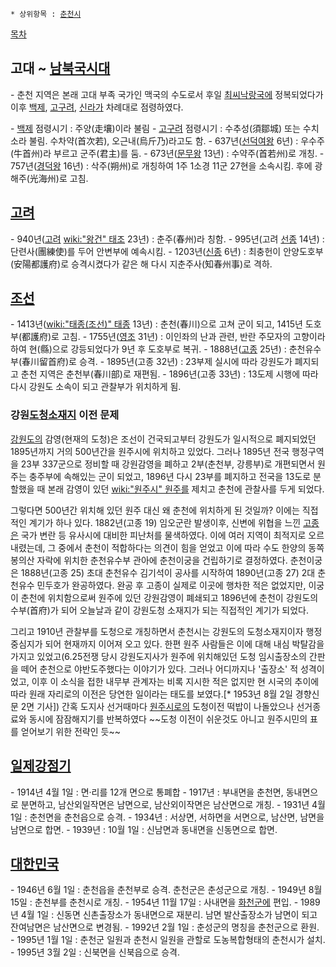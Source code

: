  * 상위항목 : [[춘천시]]

[[목차]]
== '''고대 ~ [[남북국시대]]''' ==
- 춘천 지역은 본래 고대 부족 국가인 맥국의 수도로서 후일 [[최씨낙랑국]]에 정복되었다가 이후 [[백제]], [[고구려]], [[신라]]가 차례대로 점령하였다.

- [[백제]] 점령시기 : 주양(走壤)이라 불림
- [[고구려]] 점령시기 : 수추성(須鄒城) 또는 수치소라 불림. 수차약(首次若), 오근내(烏斤乃)라고도 함.
- 637년([[선덕여왕]] 6년) : 우수주(牛首州)라 부르고 군주(君主)를 둠.
- 673년([[문무왕]] 13년) : 수약주(首若州)로 개칭. 
- 757년([[경덕왕]] 16년) : 삭주(朔州)로 개칭하여 1주 1소경 11군 27현을 소속시킴. 후에 광해주(光海州)로 고침.

== '''[[고려]]''' ==
- 940년([[고려]] [[wiki:"왕건" 태조]] 23년) : 춘주(春州)라 칭함.
- 995년(고려 [[선종]] 14년) : 단련사(團練使)를 두어 안변부에 예속시킴.
- 1203년([[신종]] 6년) : 최충헌이 안양도호부(安陽都護府)로 승격시켰다가 같은 해 다시 지춘주사(知春州事)로 격하. 

== '''[[조선]]''' ==
- 1413년([[wiki:"태종(조선)" 태종]] 13년) : 춘천(春川)으로 고쳐 군이 되고, 1415년 도호부(都護府)로 고침.
- 1755년([[영조]] 31년) : 이인좌의 난과 관련, 반란 주모자의 고향이라 하여 현(縣)으로 강등되었다가 9년 후 도호부로 복귀.
- 1888년([[고종(조선)|고종]] 25년) : 춘천유수부(春川留首府)로 승격.
- 1895년(고종 32년) : 23부제 실시에 따라 강원도가 폐지되고 춘천 지역은 춘천부(春川部)로 재편됨.
- 1896년(고종 33년) : 13도제 시행에 따라 다시 강원도 소속이 되고 관찰부가 위치하게 됨.

=== 강원[[도청]]소재지 이전 문제 ===
[[강원도]]의 감영(현재의 도청)은 조선이 건국되고부터 강원도가 일시적으로 폐지되었던 1895년까지 거의 500년간을 원주시에 위치하고 있었다. 그러나 1895년 전국 행정구역을 23부 337군으로 정비할 때 강원감영을 폐하고 2부(춘천부, 강릉부)로 개편되면서 원주는 충주부에 속해있는 군이 되었고, 1896년 다시 23부를 폐지하고 전국을 13도로 분할했을 때 본래 감영이 있던 [[wiki:"원주시" 원주]]를 제치고 춘천에 관찰사를 두게 되었다.

그렇다면 500년간 위치해 있던 원주 대신 왜 춘천에 위치하게 된 것일까? 이에는 직접적인 계기가 하나 있다. 1882년(고종 19) 임오군란 발생이후, 신변에 위협을 느낀 [[고종(조선)|고종]]은 국가 변란 등 유사시에 대비한 피난처를 물색하였다. 이에 여러 지역이 최적지로 오르내렸는데, 그 중에서 춘천이 적합하다는 의견이 힘을 얻었고 이에 따라 수도 한양의 동쪽 봉의산 자락에 위치한 춘천유수부 관아에 춘천이궁을 건립하기로 결정하였다. 춘천이궁은 1888년(고종 25) 초대 춘천유수 김기석이 공사를 시작하여 1890년(고종 27) 2대 춘천유수 민두호가 완공하였다. 완공 후 고종이 실제로 이곳에 행차한 적은 없었지만, 이궁이 춘천에 위치함으로써 원주에 있던 강원감영이 폐쇄되고 1896년에 춘천이 강원도의 수부(首府)가 되어 오늘날과 같이 강원도청 소재지가 되는 직접적인 계기가 되었다. 

그리고 1910년 관찰부를 도청으로 개칭하면서 춘천시는 강원도의 도청소재지이자 행정중심지가 되어 현재까지 이어져 오고 있다. 한편 원주 사람들은 이에 대해 내심 박탈감을 가지고 있었고(6.25전쟁 당시 강원도지사가 원주에 위치해있던 도청 임시출장소의 간판을 떼어 춘천으로 야반도주했다는 이야기가 있다. 그러나 어디까지나 '출장소' 적 성격이었고, 이후 이 소식을 접한 내무부 관계자는 비록 지시한 적은 없지만 현 시국의 추이에 따라 원래 자리로의 이전은 당연한 일이라는 태도를 보였다.[* 1953년 8월 2일 경향신문 2면 기사]) 간혹 도지사 선거때마다 [[원주시]]로의 도청이전 떡밥이 나돌았으나 선거종료와 동시에 잠잠해지기를 반복하였다 ~~도청 이전이 쉬운것도 아니고 원주시민의 표를 얻어보기 위한 전략인 듯~~

== '''[[일제강점기]]''' ==
- 1914년 4월 1일 : 면·리를 12개 면으로 통폐합
- 1917년 : 부내면을 춘천면, 동내면으로 분면하고, 남산외일작면은 남면으로, 남산외이작면은 남산면으로 개칭.
- 1931년 4월 1일 : 춘천면을 춘천읍으로 승격.
- 1934년 : 서상면, 서하면을 서면으로, 남산면, 남면을 남면으로 합면.
- 1939년 : 10월 1일 : 신남면과 동내면을 신동면으로 합면.

== '''[[대한민국]]''' ==
- 1946년 6월 1일 : 춘천읍을 춘천부로 승격. 춘천군은 춘성군으로 개칭.
- 1949년 8월 15일 : 춘천부를 춘천시로 개칭.
- 1954년 11월 17일 : 사내면을 [[화천군]]에 편입.
- 1989년 4월 1일 : 신동면 신촌출장소가 동내면으로 재분리. 남면 발산출장소가 남면이 되고 잔여남면은 남산면으로 변경됨.
- 1992년 2월 1일 : 춘성군의 명칭을 춘천군으로 환원.
- 1995년 1월 1일 : 춘천군 일원과 춘천시 일원을 관할로 도농복합형태의 춘천시가 설치.
- 1995년 3월 2일 : 신북면을 신북읍으로 승격.


